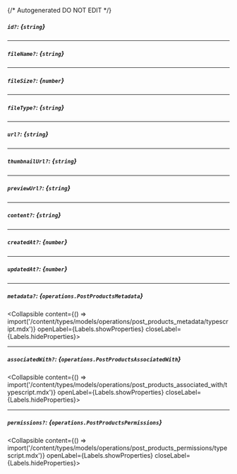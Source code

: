 {/* Autogenerated DO NOT EDIT  */}

##### `id?`: *{`string`}*

---
##### `fileName?`: *{`string`}*

---
##### `fileSize?`: *{`number`}*

---
##### `fileType?`: *{`string`}*

---
##### `url?`: *{`string`}*

---
##### `thumbnailUrl?`: *{`string`}*

---
##### `previewUrl?`: *{`string`}*

---
##### `content?`: *{`string`}*

---
##### `createdAt?`: *{`number`}*

---
##### `updatedAt?`: *{`number`}*

---
##### `metadata?`: *{`operations.PostProductsMetadata`}*
<Collapsible content={() => import('/content/types/models/operations/post_products_metadata/typescript.mdx')} openLabel={Labels.showProperties} closeLabel={Labels.hideProperties}>
</Collapsible>

---
##### `associatedWith?`: *{`operations.PostProductsAssociatedWith`}*
<Collapsible content={() => import('/content/types/models/operations/post_products_associated_with/typescript.mdx')} openLabel={Labels.showProperties} closeLabel={Labels.hideProperties}>
</Collapsible>

---
##### `permissions?`: *{`operations.PostProductsPermissions`}*
<Collapsible content={() => import('/content/types/models/operations/post_products_permissions/typescript.mdx')} openLabel={Labels.showProperties} closeLabel={Labels.hideProperties}>
</Collapsible>


